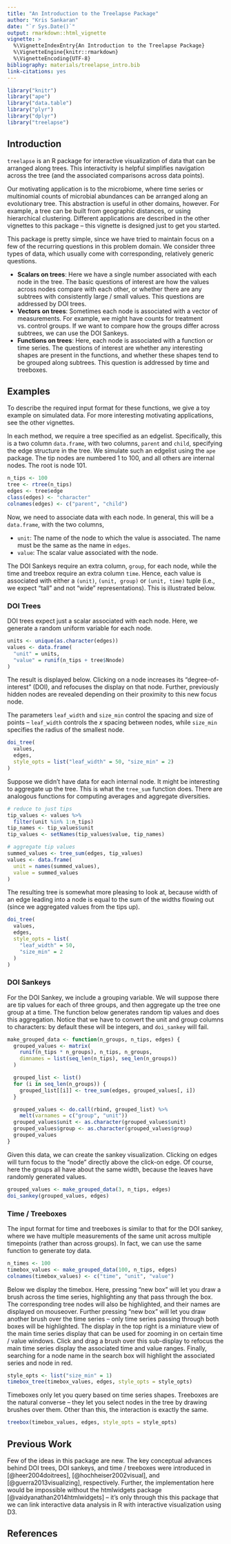 ```yaml
---
title: "An Introduction to the Treelapse Package"
author: "Kris Sankaran"
date: "`r Sys.Date()`"
output: rmarkdown::html_vignette
vignette: >
  %\VignetteIndexEntry{An Introduction to the Treelapse Package}
  %\VignetteEngine{knitr::rmarkdown}
  %\VignetteEncoding{UTF-8}
bibliography: materials/treelapse_intro.bib
link-citations: yes
---
```


```r
library("knitr")
library("ape")
library("data.table")
library("plyr")
library("dplyr")
library("treelapse")
```

## Introduction ##

`treelapse` is an R package for interactive visualization of data that can be
arranged along trees. This interactivity is helpful simplifies navigation across
the tree (and the associated comparisons across data points).

Our motivating application is to the microbiome, where time series or
multinomial counts of microbial abundances can be arranged along
an evolutionary tree. This abstraction is useful in other domains, however.
For example, a tree can be built from geographic distances, or using
hierarchical clustering. Different applications are described in the other
vignettes to this package -- this vignette is designed just to get you started.

This package is pretty simple, since we have tried to maintain focus on a few of
the recurring questions in this problem domain. We consider three types of data,
which usually come with corresponding, relatively generic questions.

* **Scalars on trees**: Here we have a single number associated with each node in
the tree. The basic questions of interest are how the values across nodes
compare with each other, or whether there are any subtrees with consistently
large / small values. This questions are addressed by DOI trees.
* **Vectors on trees**: Sometimes each node is associated with a vector of
measurements. For example, we might have counts for treatment vs. control
groups. If we want to compare how the groups differ across subtrees, we can use
the DOI Sankeys.
* **Functions on trees**: Here, each node is associated with a function or time
series. The questions of interest are whether any interesting shapes are present
in the functions, and whether these shapes tend to be grouped along subtrees.
This question is addressed by time and treeboxes.

## Examples ##

To describe the required input format for these functions, we give a toy example
on simulated data. For more interesting motivating applications, see the other
vignettes.

In each method, we require a tree specified as an edgelist. Specifically, this
is a two column `data.frame`, with two columns, `parent` and `child`, specifying
the edge structure in the tree. We simulate such an edgelist using the `ape`
package. The tip nodes are numbered 1 to 100, and all others are internal nodes.
The root is node 101.

```r
n_tips <- 100
tree <- rtree(n_tips)
edges <- tree$edge
class(edges) <- "character"
colnames(edges) <- c("parent", "child")
```

Now, we need to associate data with each node. In general, this will be a
`data.frame`, with the two columns,

* `unit`: The name of the node to which the value is associated. The name must
be the same as the name in `edges`.
* `value`: The scalar value associated with the node.

The DOI Sankeys require an extra column, `group`, for each node, while the
time and treebox require an extra column `time`. Hence, each value is associated
with either a `(unit)`, `(unit, group)` or `(unit, time)` tuple (i.e., we expect
"tall" and not "wide" representations). This is illustrated below.

### DOI Trees ###

DOI trees expect just a scalar associated with each node. Here, we generate a
random uniform variable for each node.

```r
units <- unique(as.character(edges))
values <- data.frame(
  "unit" = units,
  "value" = runif(n_tips + tree$Nnode)
)
```

The result is displayed below. Clicking on a node increases its
"degree-of-interest" (DOI), and refocuses the display on that node. Further,
previously hidden nodes are revealed depending on their proximity to this new
focus node.

The parameters `leaf_width` and `size_min` control the spacing and size of
points -- `leaf_width` controls the $x$ spacing between nodes, while `size_min`
specifies the radius of the smallest node.

```r
doi_tree(
  values,
  edges,
  style_opts = list("leaf_width" = 50, "size_min" = 2)
)
```

Suppose we didn't have data for each internal node. It might be interesting to
aggregate up the tree. This is what the `tree_sum` function does. There are
analogous functions for computing averages and aggregate diversities.

```r
# reduce to just tips
tip_values <- values %>%
  filter(unit %in% 1:n_tips)
tip_names <- tip_values$unit
tip_values <- setNames(tip_values$value, tip_names)

# aggregate tip values
summed_values <- tree_sum(edges, tip_values)
values <- data.frame(
  unit = names(summed_values),
  value = summed_values
)
```

The resulting tree is somewhat more pleasing to look at, because width of an
edge leading into a node is equal to the sum of the widths flowing out (since
we aggregated values from the tips up).

```r
doi_tree(
  values,
  edges,
  style_opts = list(
    "leaf_width" = 50,
    "size_min" = 2
  )
)
```

### DOI Sankeys ###

For the DOI Sankey, we include a grouping variable. We will suppose there are
tip values for each of three groups, and then aggregate up the tree one group at
a time. The function below generates random tip values and does this
aggregation. Notice that we have to convert the unit and group columns to
characters: by default these will be integers, and `doi_sankey` will fail.

```r
make_grouped_data <- function(n_groups, n_tips, edges) {
  grouped_values <- matrix(
    runif(n_tips * n_groups), n_tips, n_groups,
    dimnames = list(seq_len(n_tips), seq_len(n_groups))
  )

  grouped_list <- list()
  for (i in seq_len(n_groups)) {
    grouped_list[[i]] <- tree_sum(edges, grouped_values[, i])
  }

  grouped_values <- do.call(rbind, grouped_list) %>%
    melt(varnames = c("group", "unit"))
  grouped_values$unit <- as.character(grouped_values$unit)
  grouped_values$group <- as.character(grouped_values$group)
  grouped_values
}
```

Given this data, we can create the sankey visualization. Clicking on edges
will turn focus to the "node" directly above the click-on edge. Of course, here
the groups all have about the same width, because the leaves have randomly
generated values.

```r
grouped_values <- make_grouped_data(3, n_tips, edges)
doi_sankey(grouped_values, edges)
```

### Time / Treeboxes ###

The input format for time and treeboxes is similar to that for the DOI sankey,
where we have multiple measurements of the same unit across multiple timepoints
(rather than across groups). In fact, we can use the same function to generate
toy data.

```r
n_times <- 100
timebox_values <- make_grouped_data(100, n_tips, edges)
colnames(timebox_values) <- c("time", "unit", "value")
```

Below we display the timebox. Here, pressing "new box" will let you draw a brush
across the time series, highlighting any that pass through the box. The
corresponding tree nodes will also be highlighted, and their names are displayed
on mouseover. Further pressing "new box" will let you draw another brush over
the time series -- only time series passing through both boxes will be
highlighted. The display in the top right is a miniature view of the main time
series display that can be used for zooming in on certain time / value windows.
Click and drag a brush over this sub-display to refocus the main time series
display the associated time and value ranges. Finally, searching for a node name
in the search box will highlight the associated series and node in red.

```r
style_opts <- list("size_min" = 1)
timebox_tree(timebox_values, edges, style_opts = style_opts)
```

Timeboxes only let you query based on time series shapes. Treeboxes are the
natural converse -- they let you select nodes in the tree by drawing brushes
over them. Other than this, the interaction is exactly the same.

```r
treebox(timebox_values, edges, style_opts = style_opts)
```

## Previous Work ##

Few of the ideas in this package are new. The key conceptual advances behind DOI
trees, DOI sankeys, and time / treeboxes were introduced in
[@heer2004doitrees], [@hochheiser2002visual], and [@guerra2013visualizing],
respectively. Further, the implementation here would be impossible without the
htmlwidgets package [@vaidyanathan2014htmlwidgets] -- it's only through this
this package that we can link interactive data analysis in R with interactive
visualization using D3.

## References ##
